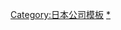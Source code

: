 {{Navbox
|name = 三井集團
|titlestyle = background:orange;
|state = <includeonly>collapsed</includeonly>
|title = [[File:Block5 logo.png|20px]][[三井集團|三井集團 / 三井月曜会・三井文庫]]
|bodyclass = hlist hlist-hyphen
|groupstyle = background:#E3D133;
|image = [[file:Block5 logo.png|100px]]
|above ='''粗體字'''同時為[[三井集團#三井集團主要各企業|二木会・三井廣報委員会・三井業際研究所]]・[[網町三井倶楽部]]成員。
|abovestyle = background:#FFDD55;
|group1 = 输送用机械
|list1 =
* '''[[丰田汽车]]'''
* '''[[IHI]]'''（注3）
* '''[[三井E&S控股]]'''
|group2 = 礦業
|list2 =
* [[三井石油開發]]
* [[三井松島控股]]
|group3 = 建設
|list3 =
* '''[[三井住友建設]]'''（注1）
* '''[[三機工業]]'''
* '''[[新日本空調]]'''
* '''[[東洋工程]]'''
* [[三井Home]]
* [[Ibiden Greentec]]
* [[三井住建道路]]
|group4 = 食品
|list4 =
* ''' [[日本製粉]]'''
* ''' [[三井製糖]]'''
* [[札幌控股]]
* '''[[札幌啤酒]]'''（注2）
* [[三井農林]]
|group5 = 繊維
|list5 =
* '''[[東麗]]'''
|group6 = 纸浆、紙
|list6 =
* '''[[王子控股]]'''
* [[王子製紙]]（注3）
* '''[[日本製紙]]'''（注2）
|group7 = 化学
|list7 =
* '''[[三井化学]]'''
* '''[[電化 (公司)|電化]]'''（注3）
* '''[[富士軟片控股]]'''
* '''[[富士胶片]]'''（注5）
* [[東亞合成]]
* [[三井化学Tohcello]]
* [[Daicel]]（注5）
* [[Kaneka]]（注4）
|group8 = 玻璃、陶瓷
|list8 =
* '''[[太平洋水泥]]'''（注2）（注3）
|group9 = 钢铁
|list9 =
* '''[[日本製鋼所]]'''
|group10 = 非鉄金屬
|list10 =
* '''[[三井金屬]]'''
* '''[[Fujikura]]'''
* [[西日本電線]]
|group11 = 电器机器
|list11 =
* '''[[东芝]]'''
* '''[[Ibiden]]'''
* [[GS Yuasa]]
|group12 = 機械
|list12 =
* [[三井海洋開發]]
* [[三井精機工業]]
* [[三井三池製作所]]
|group13 = 批發、零售
|list13 =
* '''[[三井物產]]'''
* '''[[三越伊勢丹控股]]'''
* [[三越伊勢丹]]
* [[太平洋興發]]
* [[東麗國際]]
* ''' [[日本紙漿商事]]'''
* [[三井食品]]
|group14 = 金融、保険、信貸
|list14 =
* '''[[三井住友金融集團]]'''（注1）
* '''[[三井住友銀行]]'''（注1）
* '''[[大樹生命]]'''
* '''[[三井住友海上火災保險]]'''（注1）

* [[三井住友海上第一生命保險]]
* [[SMBC日興証券]]（注1）
* '''[[三井住友Finance & Lease]]'''（注1）
* [[三井住友信用卡]]（注1）

* [[住友三井Auto Service]]（注1）
* '''[[三井住友信託控股]]'''（注1）
* [[三井住友信託銀行]]（注1）
* [[三井住友信托信用卡]]（注1）

* [[SMBC Consulting]]
* [[SMBC Financial Services]]
* [[樱花信用卡]]
* [[樱花情報系統]]
* [[JOE]]
* '''[[JA三井租贷]]'''
|group15 = 不動産・服務業
|list15 =
* '''[[三井不動産]]'''
* '''[[三井不動産 Realty]]'''
* [[三井不動産 Residential]]
* [[物産不動産]]
* '''[[Aim Services]]'''

* [[三井 Designing]]
* [[三井共同建設 Consulting]]
* [[第一園芸]]
* [[三井不動産 Facilites]]
* [[三井不動産 Residential Service]]

* [[三井不動産住宅 Lease]]
* [[三井不動産 Building Management]]
* [[三井不動産商業 Management]]
* [[室町殖産]]
|group16 = 運輸・倉庫
|list16 =
* '''[[商船三井]]'''
* '''[[三井倉庫控股]]'''
* [[三井倉庫 Logistic]]
* [[宇徳]]
* [[M.O.Tourist]]
|group17 = 情報・通信
|list17 =
* '''[[TBS控股]]'''
* [[TBS電視台]]
* '''[[日本优利系统]]'''
* [[三井情報]]
* [[日本綜合研究所]]（注1）
|below =
* [[三井財閥]]
* [[三井家]]
* [[三井記念美術館]]
* [[三井本館]]

（注1）同時為[[住友集團]]成員。（注2）同時為[[芙蓉集團]]成員。（注3）同時為[[第一勸銀集團]]成員。（注4）同時為[[大輪会|大輪会集團]]成員。（注5）同時為[[最勝会集團]]成員。
|belowstyle = background:#FFDD55;
}}<noinclude>

{{DEFAULTSORT:みつひしくるうふ}}
[[Category:日本公司模板]]
[[Category:三井集團|*]]